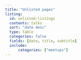 ```yaml
---
title: "Unlisted pages"
listing:
  id: unlisted-listings
  contents: talks
  sort: "date desc"
  type: table
  categories: false
  fields: [date, title, subtitle]
  include:
      categories: ["meetups"]
---
```


::: {#unlisted-listings}
:::

